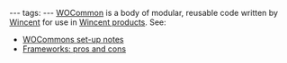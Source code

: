 ---
tags:
---
[[WOCommon]] is a body of modular, reusable code written by [[Wincent]] for use in [[Wincent products]]. See:
* [[WOCommons set-up notes]]
* [[Frameworks: pros and cons]]
